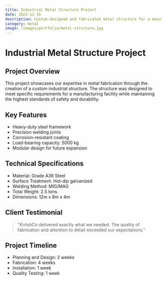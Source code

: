 ```yaml
---
title: Industrial Metal Structure Project
date: 2023-11-15
description: Custom-designed and fabricated metal structure for a manufacturing facility, incorporating advanced welding techniques and premium materials.
category: metal
image: /images/portfolio/metal-structure.jpg
---
```


# Industrial Metal Structure Project

## Project Overview
This project showcases our expertise in metal fabrication through the creation of a custom industrial structure. The structure was designed to meet specific requirements for a manufacturing facility while maintaining the highest standards of safety and durability.

## Key Features
- Heavy-duty steel framework
- Precision welding joints
- Corrosion-resistant coating
- Load-bearing capacity: 5000 kg
- Modular design for future expansion

## Technical Specifications
- Material: Grade A36 Steel
- Surface Treatment: Hot-dip galvanized
- Welding Method: MIG/MAG
- Total Weight: 2.5 tons
- Dimensions: 12m x 8m x 4m

## Client Testimonial
> "KrrishCo delivered exactly what we needed. The quality of fabrication and attention to detail exceeded our expectations."

## Project Timeline
- Planning and Design: 2 weeks
- Fabrication: 4 weeks
- Installation: 1 week
- Quality Testing: 1 week 